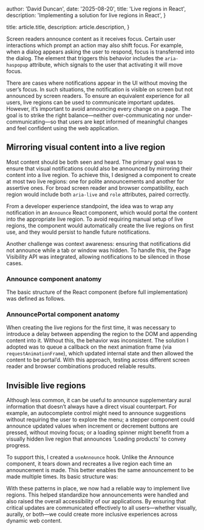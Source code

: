 
  author: 'David Duncan',
  date: '2025-08-20',
  title: 'Live regions in React',
  description: 'Implementing a solution for live regions in React',
}

  title: article.title,
  description: article.description,
}


Screen readers announce content as it receives focus. Certain user interactions which prompt an action may also shift focus. For example, when a dialog appears asking the user to respond, focus is transferred into the dialog. The element that triggers this behavior includes the `aria-haspopup` attribute, which signals to the user that activating it will move focus.

There are cases where notifications appear in the UI without moving the user’s focus. In such situations, the notification is visible on screen but not announced by screen readers. To ensure an equivalent experience for all users, live regions can be used to communicate important updates. However, it’s important to avoid announcing every change on a page. The goal is to strike the right balance—neither over-communicating nor under-communicating—so that users are kept informed of meaningful changes and feel confident using the web application.

## Mirroring visual content into a live region

Most content should be both seen and heard. The primary goal was to ensure that visual notifications could also be announced by mirroring their content into a live region. To achieve this, I designed a component to create at most two live regions: one for polite announcements and another for assertive ones. For broad screen reader and browser compatibility, each region would include both `aria-live` and `role` attributes, paired correctly.

From a developer experience standpoint, the idea was to wrap any notification in an `Announce` React component, which would portal the content into the appropriate live region. To avoid requiring manual setup of live regions, the component would automatically create the live regions on first use, and they would persist to handle future notifications.

Another challenge was context awareness: ensuring that notifications did not announce while a tab or window was hidden. To handle this, the Page Visibility API was integrated, allowing notifications to be silenced in those cases.

### Announce component anatomy

The basic structure of the React component (before full implementation) was defined as follows.

<Announce />

### AnnouncePortal component anatomy

When creating the live regions for the first time, it was necessary to introduce a delay between appending the region to the DOM and appending content into it. Without this, the behavior was inconsistent. The solution I adopted was to queue a callback on the next animation frame (via `requestAnimationFrame`), which updated internal state and then allowed the content to be portal’d. With this approach, testing across different screen reader and browser combinations produced reliable results.

<Portal />

## Invisible live regions

Although less common, it can be useful to announce supplementary aural information that doesn’t always have a direct visual counterpart. For example, an autocomplete control might need to announce suggestions without requiring the user to explore the menu; a stepper component could announce updated values when increment or decrement buttons are pressed, without moving focus; or a loading spinner might benefit from a visually hidden live region that announces 'Loading products' to convey progress.

To support this, I created a `useAnnounce` hook. Unlike the Announce component, it tears down and recreates a live region each time an announcement is made. This better enables the same announcement to be made multiple times. Its basic structure was:

<UseAnnounce />

With these patterns in place, we now had a reliable way to implement live regions. This helped standardize how announcements were handled and also raised the overall accessibility of our applications. By ensuring that critical updates are communicated effectively to all users—whether visually, aurally, or both—we could create more inclusive experiences across dynamic web content.
